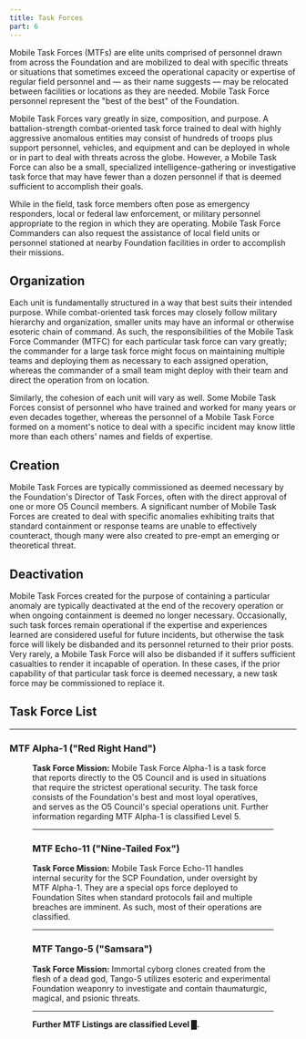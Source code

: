 ```yaml
---
title: Task Forces
part: 6
---
```


Mobile Task Forces (MTFs) are elite units comprised of personnel drawn from
across the Foundation and are mobilized to deal with specific threats or
situations that sometimes exceed the operational capacity or expertise of
regular field personnel and — as their name suggests — may be relocated between
facilities or locations as they are needed. Mobile Task Force personnel
represent the "best of the best" of the Foundation.

Mobile Task Forces vary greatly in size, composition, and purpose. A
battalion-strength combat-oriented task force trained to deal with highly
aggressive anomalous entities may consist of hundreds of troops plus support
personnel, vehicles, and equipment and can be deployed in whole or in part to
deal with threats across the globe. However, a Mobile Task Force can also be a
small, specialized intelligence-gathering or investigative task force that may
have fewer than a dozen personnel if that is deemed sufficient to accomplish
their goals.

While in the field, task force members often pose as emergency responders, local
or federal law enforcement, or military personnel appropriate to the region in
which they are operating. Mobile Task Force Commanders can also request the
assistance of local field units or personnel stationed at nearby Foundation
facilities in order to accomplish their missions.

## Organization

Each unit is fundamentally structured in a way that best suits their intended
purpose. While combat-oriented task forces may closely follow military hierarchy
and organization, smaller units may have an informal or otherwise esoteric chain
of command. As such, the responsibilities of the Mobile Task Force Commander
(MTFC) for each particular task force can vary greatly; the commander for a
large task force might focus on maintaining multiple teams and deploying them as
necessary to each assigned operation, whereas the commander of a small team
might deploy with their team and direct the operation from on location.

Similarly, the cohesion of each unit will vary as well. Some Mobile Task Forces
consist of personnel who have trained and worked for many years or even decades
together, whereas the personnel of a Mobile Task Force formed on a moment's
notice to deal with a specific incident may know little more than each others'
names and fields of expertise.

## Creation

Mobile Task Forces are typically commissioned as deemed necessary by the
Foundation's Director of Task Forces, often with the direct approval of one or
more O5 Council members. A significant number of Mobile Task Forces are created
to deal with specific anomalies exhibiting traits that standard containment or
response teams are unable to effectively counteract, though many were also
created to pre-empt an emerging or theoretical threat.

## Deactivation

Mobile Task Forces created for the purpose of containing a particular anomaly
are typically deactivated at the end of the recovery operation or when ongoing
containment is deemed no longer necessary. Occasionally, such task forces remain
operational if the expertise and experiences learned are considered useful for
future incidents, but otherwise the task force will likely be disbanded and its
personnel returned to their prior posts. Very rarely, a Mobile Task Force will
also be disbanded if it suffers sufficient casualties to render it incapable of
operation. In these cases, if the prior capability of that particular task force
is deemed necessary, a new task force may be commissioned to replace it.

## Task Force List

---

### MTF Alpha-1 ("Red Right Hand")

<Figure
  align="left"
  publicId="orientation/task-forces/alpha-1_qfdobm.png"
  width={180}
  height={180}
  alt="MTF Alpha-1"
/>

**Task Force Mission:** Mobile Task Force Alpha-1 is a task force that reports directly to the O5 Council and is used in situations that require the strictest operational security. The task force consists of the Foundation's best and most loyal operatives, and serves as the O5 Council's special operations unit. Further information regarding MTF Alpha-1 is classified Level 5.

---

### MTF Echo-11 ("Nine-Tailed Fox")

**Task Force Mission:** Mobile Task Force Echo-11 handles internal security
for the SCP Foundation, under oversight by MTF Alpha-1. They are a special ops
force deployed to Foundation Sites when standard protocols fail and multiple
breaches are imminent. As such, most of their operations are classified.

---

### MTF Tango-5 ("Samsara")

**Task Force Mission:** Immortal cyborg clones created from the flesh of a dead
god, Tango-5 utilizes esoteric and experimental Foundation weaponry to
investigate and contain thaumaturgic, magical, and psionic threats.

---

**Further MTF Listings are classified Level █.**
